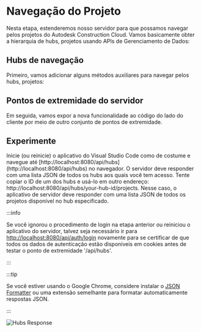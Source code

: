 
# Navegação do Projeto

Nesta etapa, estenderemos nosso servidor para que possamos navegar pelos projetos do Autodesk Construction Cloud. 
Vamos basicamente obter a hierarquia de hubs, projetos usando APIs de Gerenciamento de Dados:

## Hubs de navegação

Primeiro, vamos adicionar alguns métodos auxiliares para navegar pelos hubs, projetos:

<NodeJsVsCodeHubs />

## Pontos de extremidade do servidor

Em seguida, vamos expor a nova funcionalidade ao código do lado do cliente por meio de outro
conjunto de pontos de extremidade.

<NodeJsVsCodeEndpoints />

## Experimente

Inicie (ou reinicie) o aplicativo do Visual Studio Code como de costume e navegue até
[http://localhost:8080/api/hubs] (http://localhost:8080/api/hubs) no navegador.
O servidor deve responder com uma lista JSON de todos os hubs aos quais você tem acesso.
Tente copiar o ID de um dos hubs e usá-lo em outro endereço: http://localhost:8080/api/hubs/your-hub-id/projects.
Nesse caso, o aplicativo de servidor deve responder com uma lista JSON de todos os projetos
disponível no hub especificado.



:::info

Se você ignorou o procedimento de login na etapa anterior ou reiniciou o aplicativo do servidor,
talvez seja necessário ir para [http://localhost:8080/api/auth/login](http://localhost:8080/api/auth/login)
novamente para se certificar de que todos os dados de autenticação estão disponíveis em cookies antes de testar
o ponto de extremidade '/api/hubs'.


:::





:::tip

Se você estiver usando o Google Chrome, considere instalar o [JSON Formatter](https://chrome.google.com/webstore/detail/json-formatter/bcjindcccaagfpapjjmafapmmgkkhgoa?hl=en)
ou uma extensão semelhante para formatar automaticamente respostas JSON.


:::



![Hubs Response](./_shared/hubs-response.webp)
